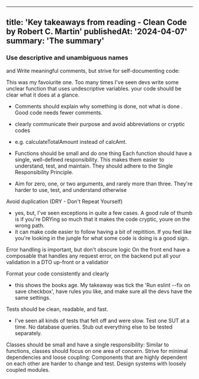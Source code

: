 

---
title: 'Key takeaways from reading - Clean Code by Robert C. Martin'
publishedAt: '2024-04-07'
summary: 'The summary'
---

### Use descriptive and unambiguous names
and
Write meaningful comments, but strive for self-documenting code:

This was my favoiurite one. Too many times I've seen devs write some unclear function that uses undescriptive variables. your code should be clear what it does at a glance.

- Comments should explain why something is done, not what is done . Good code needs fewer comments.
-  clearly communicate their purpose and avoid abbreviations or cryptic codes
  - e.g. calculateTotalAmount instead of calcAmt.


- Functions should be small and do one thing
Each function should have a single, well-defined responsibility. This makes them easier to understand, test, and maintain.
 They should adhere to the Single Responsibility Principle.

- Aim for zero, one, or two arguments, and rarely more than three.
They're harder to use, test, and understand otherwise

Avoid duplication (DRY - Don't Repeat Yourself)
- yes, but, I've seen exceptions in quite a few cases. A good rule of thumb is if you're DRYing so much that it makes the code cryptic, youre on the wrong path.
-  it can make code easier to follow having a bit of repitition. If you feel like you're looking in the jungle for what some code is doing is a good sign.

Error handling is important, but don't obscure logic
On the front end have a composable that handles any request error, on the backend put all your validation in a DTO up-front or a validatior

Format your code consistently and clearly
- this shows the books age. My takeaway was tick the 'Run eslint --fix on save checkbox', have rules you like,  and make sure all the devs have the same settings.

Tests should be clean, readable, and fast.
- I've seen all kinds of tests that felt off and were slow. Test one SUT at a time. No database queries. Stub out everything else to be tested separately.

Classes should be small and have a single responsibility: Similar to functions, classes should focus on one area of concern.
Strive for minimal dependencies and loose coupling: Components that are highly dependent on each other are harder to change and test. Design systems with loosely coupled modules.